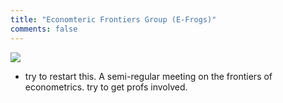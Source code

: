 ```yaml
---
title: "Economteric Frontiers Group (E-Frogs)"
comments: false
---
```


![](./images/underconstruction.webp)

- try to restart this. A semi-regular meeting on the frontiers of econometrics. try to get profs involved.
